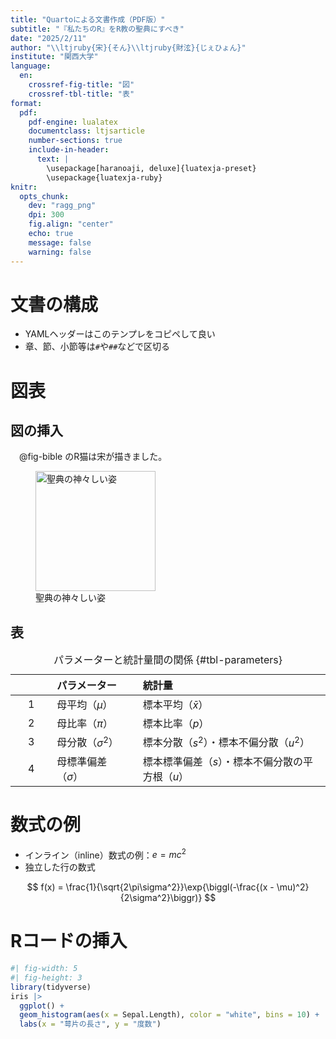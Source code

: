 ```yaml
---
title: "Quartoによる文書作成（PDF版）"
subtitle: "『私たちのR』をR教の聖典にすべき"
date: "2025/2/11"
author: "\\ltjruby{宋}{そん}\\ltjruby{財泫}{じぇひょん}"
institute: "関西大学"
language:
  en:
    crossref-fig-title: "図"
    crossref-tbl-title: "表"
format:
  pdf:
    pdf-engine: lualatex
    documentclass: ltjsarticle
    number-sections: true
    include-in-header: 
      text: |
        \usepackage[haranoaji, deluxe]{luatexja-preset}
        \usepackage{luatexja-ruby}
knitr: 
  opts_chunk: 
    dev: "ragg_png"
    dpi: 300
    fig.align: "center"
    echo: true
    message: false
    warning: false
---
```



# 文書の構成

- YAMLヘッダーはこのテンプレをコピペして良い
- 章、節、小節等は`#`や`##`などで区切る

# 図表

## 図の挿入

　@fig-bible のR猫は宋が描きました。

![聖典の神々しい姿](https://jaysong.net/RBook/Figs/Cover.png){#fig-bible width="2in"}

## 表

||パラメーター|統計量|
|:---:|:---------|:---------------------|
|1|母平均（$\mu$）|標本平均（$\bar{x}$）|
|2|母比率（$\pi$）|標本比率（$p$）|
|3|母分散（$\sigma^2$）|標本分散（$s^2$）・標本不偏分散（$u^2$）|
|4|母標準偏差（$\sigma$）|標本標準偏差（$s$）・標本不偏分散の平方根（$u$）|

: パラメーターと統計量間の関係 {#tbl-parameters}

# 数式の例

- インライン（inline）数式の例：$e = mc^2$
- 独立した行の数式

$$
f(x) = \frac{1}{\sqrt{2\pi\sigma^2}}\exp{\biggl(-\frac{(x - \mu)^2}{2\sigma^2}\biggr)}
$$

# Rコードの挿入

```r
#| fig-width: 5
#| fig-height: 3
library(tidyverse)
iris |>
  ggplot() +
  geom_histogram(aes(x = Sepal.Length), color = "white", bins = 10) +
  labs(x = "萼片の長さ", y = "度数")
```